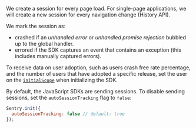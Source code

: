 We create a session for every page load. For single-page applications, we will create a new session for every navigation change (History API).

We mark the session as:
- crashed if an _unhandled error_ or _unhandled promise rejection_ bubbled up to the global handler.
- errored if the SDK captures an event that contains an exception (this includes manually captured errors).

To receive data on user adoption, such as users crash free rate percentage, and the number of users that have adopted a specific release, set the user on the [`initialScope`](/platforms/javascript/configuration/options/#initial-scope) when initializing the SDK.

By default, the JavaScript SDKs are sending sessions. To disable sending sessions, set the `autoSessionTracking` flag to `false`:

```javascript
Sentry.init({
  autoSessionTracking: false // default: true
});
```
